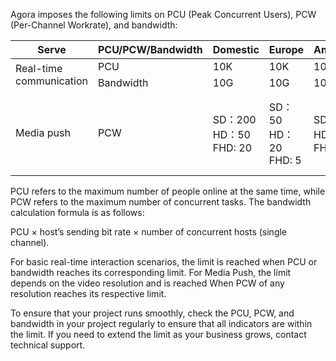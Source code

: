 Agora imposes the following limits on PCU (Peak Concurrent Users), PCW (Per-Channel Workrate), and bandwidth:

<table>
<thead>
  <tr>
    <th>Serve</th>
    <th>PCU/PCW/Bandwidth</th>
    <th>Domestic</th>
    <th>Europe</th>
    <th>America</th>
    <th>Asia</th>
  </tr>
</thead>
<tbody>
  <tr>
    <td rowspan="2">Real-time communication</td>
    <td>PCU</td>
    <td>10K</td>
    <td>10K</td>
    <td>10K</td>
    <td>10K</td>
  </tr>
  <tr>
    <td>Bandwidth</td>
    <td>10G</td>
    <td>10G</td>
    <td>10G</td>
    <td>10G</td>
  </tr>
  <tr>
    <td>Media push</td>
    <td>PCW</td>
    <td>SD：200 HD：50 FHD: 20</td>
    <td>SD：50 HD：20 FHD: 5</td>
    <td>SD：50 HD：20 FHD: 5</td>
    <td>SD：50 HD：20 FHD: 5</td>
  </tr>
</tbody>
</table>

PCU refers to the maximum number of people online at the same time, while PCW refers to the maximum number of concurrent tasks. The bandwidth calculation formula is as follows:

PCU × host’s sending bit rate × number of concurrent hosts (single channel).

For basic real-time interaction scenarios, the limit is reached when PCU or bandwidth reaches its corresponding limit.
For Media Push, the limit depends on the video resolution and is reached When PCW of any resolution reaches its respective limit.

To ensure that your project runs smoothly, check the PCU, PCW, and bandwidth in your project regularly to ensure that all indicators are within the limit. If you need to  extend the limit as your business grows, contact technical support.


